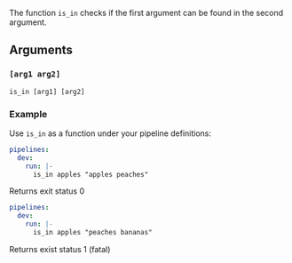 The function `is_in` checks if the first argument can be found in the second argument.

## Arguments

### `[arg1 arg2]`

```
is_in [arg1] [arg2]
```

### Example

Use `is_in` as a function under your pipeline definitions:

```yaml
pipelines:
  dev:
    run: |-
      is_in apples "apples peaches"
```
Returns exit status 0

```yaml
pipelines:
  dev:
    run: |-
      is_in apples "peaches bananas"
```
Returns exist status 1 (fatal)
